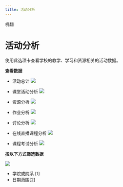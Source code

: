 ```yaml
--- 
title: 活动分析
--- 
```


机翻
# 活动分析

使用此选项卡查看学校的教学、学习和资源相关的活动数据。 


**查看数据** 
 
- 活动总计
![](/img/ulearning/admin/data07.png)


- 课堂活动分析 
![](/img/ulearning/admin/data08.png) 

- 资源分析 
![](/img/ulearning/admin/data09.png)

- 作业分析 
![](/img/ulearning/admin/data10.png)

- 讨论分析 
![](/img/ulearning/admin/data11.png) 

- 在线直播课程分析 
![](/img/ulearning/admin/data12.png) 

- 课程考试分析 
![](/img/ulearning/admin/data13.png)

 **按以下方式筛选数据**

![](/img/ulearning/admin/data14.png)
- 学院或院系 [1] 
- 日期范围[2]
